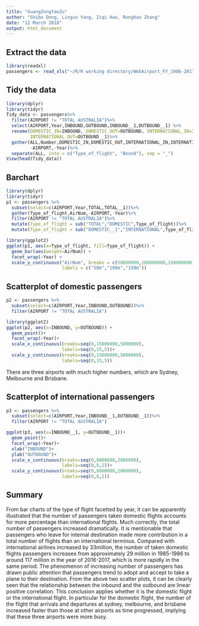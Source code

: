 ---
title: "GuangZongYaoZu"
author: "Shibo Dong, Linguo Yang, Ziqi Hao, Ronghao Zhang"
date: "12 March 2018"
output: html_document
---

## Extract the data
```{r,echo=TRUE}
library(readxl)
passengers <- read_xls("~/R/R working directory/WebAirport_FY_1986-2017.xls", sheet=3, skip=6)
```

## Tidy the data
```{r,echo=TRUE}
library(dplyr)
library(tidyr)
Tidy_data <- passengers%>%
  filter(AIRPORT != "TOTAL AUSTRALIA")%>%
  select(AIRPORT,Year,INBOUND,OUTBOUND,INBOUND__1,OUTBOUND__1) %>%
  rename(DOMESTIC_IN=INBOUND, DOMESTIC_OUT=OUTBOUND, INTERNATIONAL_IN=INBOUND__1,
         INTERNATIONAL_OUT=OUTBOUND__1)%>%
  gather(ALL,Number,DOMESTIC_IN,DOMESTIC_OUT,INTERNATIONAL_IN,INTERNATIONAL_OUT,
         -AIRPORT,-Year)%>%
  separate(ALL, into = c("Type_of_flight", "Bound"), sep = "_")
View(head(Tidy_data))
```

## Barchart
```{r,echo=TRUE}
library(dplyr)
library(tidyr)
p1 <- passengers %>%
  subset(select=c(AIRPORT,Year,TOTAL,TOTAL__1))%>%
  gather(Type_of_flight,AirNum,-AIRPORT,-Year)%>%
  filter(AIRPORT != "TOTAL AUSTRALIA")%>%
  mutate(Type_of_flight = sub("TOTAL","DOMESTIC",Type_of_flight))%>%
  mutate(Type_of_flight = sub("DOMESTIC__1","INTERNATIONAL",Type_of_flight))

library(ggplot2)
ggplot(p1, aes(x=Type_of_flight, fill=Type_of_flight)) +
  geom_bar(aes(weight=AirNum)) +
  facet_wrap(~Year) +
  scale_y_continuous("AirNum", breaks = c(50000000,100000000,150000000),
                     labels = c("50m","100m","150m"))
```

## Scatterplot of domestic passengers
```{r,echo=TRUE}
p2 <- passengers %>%
  subset(select=c(AIRPORT,Year,INBOUND,OUTBOUND))%>%
  filter(AIRPORT != "TOTAL AUSTRALIA")

library(ggplot2)  
ggplot(p2, aes(x=INBOUND, y=OUTBOUND)) +
  geom_point()+
  facet_wrap(~Year)+
  scale_x_continuous(breaks=seq(0,15000000,5000000),
                     labels=seq(0,15,5))+
  scale_y_continuous(breaks=seq(0,15000000,5000000),
                     labels=seq(0,15,5))
```

There are three airports with much higher numbers, which are Sydney, Melbourne and Brisbane.

## Scatterplot of international passengers
```{r,echo=TRUE}

p3 <- passengers %>%
  subset(select=c(AIRPORT,Year,INBOUND__1,OUTBOUND__1))%>%
  filter(AIRPORT != "TOTAL AUSTRALIA")

ggplot(p3, aes(x=INBOUND__1, y=OUTBOUND__1))+  
  geom_point()+
  facet_wrap(~Year)+
  xlab("INBOUND")+
  ylab("OUTBOUND")+
  scale_x_continuous(breaks=seq(0,8000000,2000000),
                     labels=seq(0,8,2))+
  scale_y_continuous(breaks=seq(0,8000000,2000000),
                     labels=seq(0,8,2))
```

## Summary
From bar charts of the type of flight facetted by year, it can be apparently illustrated that the number of passengers taken domestic flights accounts for more percentage than international flights. Much correctly, the total number of passengers increased dramatically. It is mentionable that passengers who leave for internal destination made more contribution in a total number of flights than an international terminus. Compared with international airlines increased by 33million, the number of taken domestic flights passengers increases from approximately 29 million in 1985-1986 to around 117 million in the year of 2016-2017, which is more rapidly in the same period. The phenomenon of increasing number of passengers has drawn public attention that passengers trend to adopt and accept to take a plane to their destination.
From the above two scatter plots, it can be clearly seen that the relationship between the inbound and the outbound are linear positive correlation. This conclusion applies whether it is the domestic flight or the international flight. In particular for the domestic flight, the number of the flight that arrivals and departures at sydney, melbourne, and brisbane increased faster than those at other airports as time progressed, implying that these three airports were more busy.













